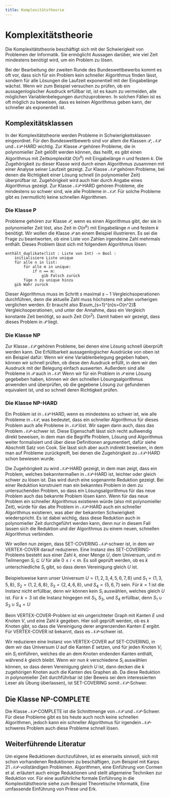 ```yaml
---
title: Komplexitätstheorie
---
```


# Komplexitätstheorie

Die Komplexitätstheorie beschäftigt sich mit der Schwierigkeit von Problemen der
Informatik. Sie ermöglicht Aussagen darüber, wie viel Zeit mindestens benötigt
wird, um ein Problem zu lösen.

Bei der Bearbeitung der zweiten Runde des Bundeswettbewerbs kommt es oft vor,
dass sich für ein Problem kein schneller Algorithmus finden lässt,
sondern für alle Lösungen die Laufzeit exponentiell mit der Eingabelänge wächst.
Wenn wir zum Beispiel versuchen zu prüfen, ob ein aussagenlogischer Ausdruck
erfüllbar ist, ist es kaum zu vermeiden, alle möglichen Variablenbelegungen
durchzuprobieren. In solchen Fällen ist es oft möglich zu beweisen, dass es
keinen Algorithmus geben kann, der schneller als exponentiell ist.

## Komplexitätsklassen

In der Komplexitätstheorie werden Probleme in Schwierigkeitsklassen eingeordnet.
Für den Bundeswettbewerb sind vor allem die Klassen $\mathcal{P}$,
$\mathcal{NP}$ und $\mathcal{NP}$-HARD wichtig. Zur Klasse $\mathcal{P}$ gehören
Probleme, die in polynomieller Zeit gelößt werden können, das heißt, es gibt
einen Algorithmus mit Zeitkomplexität $O(n^k)$ mit Eingabelänge $n$ und festem $k$. Die Zugehörigkeit
zu dieser Klasse wird durch einen Algorithmus zusammen mit einer Analyse seiner
Laufzeit gezeigt. Zur Klasse $\mathcal{NP}$ gehören Probleme, bei denen die
Richtigkeit einer Lösung schnell (in polynomieller Zeit) überprüfbar ist.
Zugehörigkeit wird auch hier durch Angabe eines Algorithmus gezeigt. Zur Klasse
$\mathcal{NP}$-HARD gehören Probleme, die mindestens so schwer sind, wie alle
Probleme in $\mathcal{NP}$. Für solche Probleme gibt es (vermutlich) keine
schnellen Algorithmen.

### Die Klasse P

Probleme gehören zur Klasse $\mathcal{P}$, wenn es einen Algorithmus gibt, der
sie in polynomieller Zeit löst, also Zeit in $O(n^k)$ mit Eingabelänge $n$ und festem $k$ benötigt.
Wir wollen die Klasse $\mathcal{P}$ an einem Beispiel illustrieren. Es sei die
Frage zu beantworten, ob eine Liste von Zahlen irgendeine Zahl mehrmals enthält.
Dieses Problem lässt sich mit folgendem Algorithmus lösen:

```
enthält_duplikate(list : Liste von Int) -> Bool :
    initialisiere Liste unique
    für alle n in list:
        für alle m in unique:
            if n == m:
                gib Falsch zurück
        füge n zu unique hinzu
    gib Wahr zurück
```

Dieser Algorithmus muss im Schritt $s$ maximal $s-1$ Vergleichsoperationen
durchführen, denn die aktuelle Zahl muss höchstens mit allen vorherigen
verglichen werden. Er braucht also $\sum_{s=1}^{n}s=O(n^2)$
Vergleichsoperationen, und unter der Annahme, dass ein Vergleich konstante Zeit
benötigt, so auch Zeit $O(n^2)$. Damit haben wir gezeigt, dass dieses Problem in
$\mathcal{P}$ liegt.

### Die Klasse NP

Zur Klasse $\mathcal{NP}$ gehören Probleme, bei denen eine Lösung schnell
überprüft werden kann. Die Erfüllbarkeit aussagenlogischer Ausdrücke von oben
ist ein Beispiel dafür: Wenn wir eine Variablenbelegung gegeben haben, können
wir schnell prüfen, ob diese den Ausdruck erfüllt, in dem wir den Ausdruck mit
der Belegung einfach auswerten. Außerdem sind alle Probleme in $\mathcal{P}$
auch in $\mathcal{NP}$: Wenn wir für ein Problem in $\mathcal{P}$ eine Lösung
gegebeben haben, können wir den schnellen Lösungsalgorithmus anwenden und
überprüfen, ob die gegebene Lösung zur gefundenen equivalent ist, und so schnell
deren Richtigkeit prüfen.

### Die Klasse NP-HARD

Ein Problem ist in $\mathcal{NP}$-HARD, wenn es mindestens so schwer ist, wie
alle Probleme in $\mathcal{NP}$, was bedeutet, dass ein schneller Algorithmus
für dieses Problem auch alle Probleme in $\mathcal{NP}$ löst. Wir sagen dann auch,
dass das Problem $\mathcal{NP}$-schwer ist. Diese Eigenschaft
lässt sich recht außwendig direkt beweisen, in dem man die Begriffe Problem,
Lösung und Algorithmus weiter formalisiert und über diese Definitionen
argumentiert, dafür siehe Abschnitt Satz von Cook. Sie lässt sich aber auch
indirekt beweisen, in dem man auf Probleme zurückgreift, bei denen die
Zugehörigkeit zu $\mathcal{NP}$-HARD schon bewiesen wurde.

Die Zugehörigkeit zu wird $\mathcal{NP}$-HARD gezeigt, in dem man zeigt, dass
ein Problem, welches bekanntermaßen in $\mathcal{NP}$-HARD ist, leichter oder
gleich schwer zu lösen ist. Das wird durch eine sogenannte Reduktion gezeigt.
Bei einer Reduktion konstruiert man ein bekanntes Problem in dem zu
untersuchenden Problem, so dass ein Lösungsalgorithmus für das neue Problem auch
das bekannte Problem lösen kann. Wenn für das neue Problem ein schneller
Algorithmus existieren würde (also mit polynomieller Zeit), würde für das alte
Problem in $\mathcal{NP}$-HARD auch ein schneller Algorithmus existieren, was
aber der bekannten Schwierigkeit wiederspricht. Es ist dabei wichtig, dass diese
Reduktion auch in polynomieller Zeit durchgeführt werden kann, denn nur in
diesem Fall lassen sich die Reduktion und der Algorithmus zu einem neuen,
schnellen Algorithmus verbinden.

Wir wollen nun zeigen, dass SET-COVERING $\mathcal{NP}$-schwer ist, in dem wir
VERTEX-COVER darauf reduzieren. Eine Instanz des SET-COVERING-Problems besteht
aus einer Zahl $k$, einer Menge $U$, dem Universum, und $m$ Teilmengen $S_i \subseteq U$ für alle
$0 \leq i < m$. Es soll geprüft werden, ob es $k$ unterschiedliche $S_i$ gibt, so dass
deren Vereinigung gleich $U$ ist. 

Beispielsweise kann unser Universum $U=\{1,2,3,4,5,6,7,8\}$ und $S_1=\{1,3,5,8\}$,
$S_2=\{1,2,6,8\}$, $S_3=\{2,4,6,8\}$, und $S_4=\{5,6,7\}$ sein. Für $k=1$ ist die Instanz
nicht erfüllbar, denn wir können kein $S_i$ auswählen, welches gleich $U$ ist. Für $k=3$
ist die Instanz hingegen mit $S_1$, $S_3$, und $S_4$ erfüllbar, denn $S_1 \cup S_3 \cup S_4 = U$

Beim VERTEX-COVER-Problem ist ein ungerichteter Graph mit Kanten $E$
und Knoten $V$, und eine Zahl $k$ gegeben. Hier soll geprüft werden, ob es $k$ Knoten gibt,
so dass die Vereinigung derer angrenzenden Kanten $E$ ergibt. Für VERTEX-COVER ist bekannt,
dass es $\mathcal{NP}$-schwer ist.

Wir reduzieren eine Instanz von VERTEX-COVER auf SET-COVERING, in dem wir das Universum $U$ auf die
Kanten $E$ setzen, und für jeden Knoten $V_i$ ein $S_i$ einführen, welches die an dem Knoten endenden
Kanten enthält, während $k$ gleich bleibt. Wenn wir nun $k$ verschiedene $S_i$ auswählen können, so dass
deren Vereinigung gleich $U$ ist, dann decken die $k$ zugehörigen Knoten auch die Kanten des Graphen ab.
Da diese Reduktion in polynomieller Zeit durchführbar ist (der Beweis sei dem interessierten Leser als Übung überlassen),
ist SET-COVERING somit $\mathcal{NP}$-Schwer.

## Die Klasse NP-COMPLETE

Die Klasse $\mathcal{NP}$-COMPLETE ist die Schnittmenge von $\mathcal{NP}$ und $\mathcal{NP}$-Schwer. Für diese Probleme
gibt es bis heute auch noch keine schnellen Algorithmen, jedoch kann ein schneller Algorithmus für irgendein $\mathcal{NP}$-schweres
Problem auch diese Probleme schnell lösen.

## Weiterführende Literatur

Um eigene Reduktionen durchzuführen, ist es einerseits sinnvoll, sich mit schon vorhandenen Reduktionen zu beschäftigen,
zum Beispiel mit Karps 21 $\mathcal{NP}$-vollständigen Problemen. Algorithmen, eine Einführung von Cormen et al. erläutert
auch einige Reduktionen und stellt allgemeine Techniken zur Reduktion vor. Für eine ausführliche formale Einführung in die
Komplexitätstheorie siehe zum Beispiel Theoretische Informatik, Eine umfassende Einführung von Priese und Erk.
